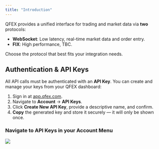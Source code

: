 ```yaml
---
title: "Introduction"
---
```


QFEX provides a unified interface for trading and market data via **two** protocols:

- **WebSocket**: Low latency, real-time market data and order entry.
- **FIX**: High performance, TBC.

Choose the protocol that best fits your integration needs.

## Authentication & API Keys

All API calls must be authenticated with an **API Key**. You can create and manage your keys from your QFEX dashboard:

1. Sign in at [app.qfex.com](https://app.qfex.com).
2. Navigate to **Account** → **API Keys**.
3. Click **Create New API Key**, provide a descriptive name, and confirm.
4. **Copy** the generated key and store it securely — it will only be shown once.

### Navigate to API Keys in your Account Menu

<Frame>
  <img src="/images/generate_api_key.png" style={{ borderRadius: "0.5rem" }} />
</Frame>
